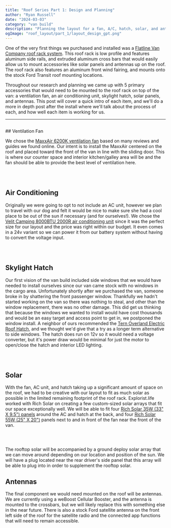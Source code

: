 ```yaml
---
title: "Roof Series Part 1: Design and Planning"
author: "Ryan Russell"
date: "2024-03-03"
category: "van build"
description: "Planning the layout for a fan, A/C, hatch, solar, and antennas"
ogImage: "roof_layout/part_1/layout_design_gpt.png"
---
```


One of the very first things we purchased and installed was a [Flatline Van Company roof rack system](https://flatlinevanco.com/collections/transit/products/low-pro-roof-rack-transit-148-high-roof). This roof
rack is low profile and features aluminum side rails, and extruded aluminum cross bars that would easily allow us to mount accessories like solar
panels and antennas up on the roof. The roof rack also features an aluminum front wind fairing, and mounts onto the stock Ford Transit
roof mounting locations.

Throughout our research and planning we came up with 5 primary accessories that would need to be mounted to the roof rack on top of the van: 
a ventilation fan, an air conditioning unit, skylight hatch, solar panels, and antennas. This post will cover a quick intro of each item, and we'll
do a more in depth post after the install where we'll talk about the process of each, and how well each item is working for us.  

---

<Image
  src="/images/blog/van/roof_layout/part_1/onshape_sketch_raw.png"
  width="1000"
  height="0"
  alt="van-roof-layout"
  className="blog-image-full"
/>

<NewsletterSeries />
## Ventilation Fan

We chose the [MaxxAir 6200K ventilation fan](https://www.maxxair.com/products/fans/maxxfan-deluxe-00-06200K/) based on many 
reviews and guides we found online. Our intent is to install the MaxxAir centered on the roof 
and placed toward the front of the van in line with the sliding door. This is where our counter space and interior kitchen/galley area will be and 
the fan should be able to provide the best level of ventilation here.

 <br />

<Image
  src="/images/blog/van/roof_layout/part_1/maxair_sketch_raw.png"
  width="1000"
  height="0"
  alt="van-roof-layout"
  className="blog-image-full"
/>

## Air Conditioning

Originally we were going to opt to not include an AC unit, however we plan to travel with our dog and felt it would be nice to make sure she 
had a cool place to be out of the sun if necessary (and for ourselves!). We chose the 
[Velit Camping 8000BTU 2000R air conditioning unit](https://velitcamping.com/products/velit-2000r-rooftop-air-conditioner-12v-24v) since 
it was the perfect size for our layout and the price was right within our budget. It even comes in a 24v variant so we can power it from our battery 
system without having to convert the voltage input. 

<br />

<Image
  src="/images/blog/van/roof_layout/part_1/velit_sketch_raw.png"
  width="1000"
  height="0"
  alt="van-roof-layout"
  className="blog-image-full"
/>

## Skylight Hatch

Our first vision of the van build included side windows that we would have needed to install ourselves since our van came stock with no windows in the cargo area. Unfortunately 
shortly after we purchased the van, someone broke in by shattering the front passenger window. Thankfully we hadn't started working on the van so there was 
nothing to steal, and other than the window replacement, there was no other damage. This did get us thinking that because the windows we wanted to install would have cost
thousands and would be an easy target and access point to get in, we postponed the window install. A neighbor of ours recommended the 
[Tern Overland Electric Roof Hatch](https://ternoverland.com/arctic-tern-roof-hatch-Electric/), 
and we thought we'd give that a try as a longer term alternative to side windows. The hatch does run on 12v so it would need a voltage converter, but it's power draw would be minimal for 
just the motor to open/close the hatch and interior LED lighting. 

<br />

<Image
  src="/images/blog/van/roof_layout/part_1/tern_sketch_raw.png"
  width="1000"
  height="0"
  alt="van-roof-layout"
  className="blog-image-full"
/>

## Solar

With the fan, AC unit, and hatch taking up a significant amount of space on the roof, we had to be creative with our layout to fit as much solar as possible
in the limited remaining footprint of the roof rack. Explorist.life worked with Rich Solar on creating a few custom-sized solar arrays that 
fit our space exceptionally well. We will be able to fit four [Rich Solar 35W (33" X 9.5") panels](https://shop.explorist.life/shop/all-products/pre-order-rich-solar-35w-12v-solar-panel/) 
around the AC and hatch at the back, and four [Rich Solar 55W (25" X 20")](https://shop.explorist.life/shop/all-products/pre-order-rich-solar-55w-12v-solar-panel/) panels
next to and in front of the fan near the front of the van.

<br />

<Image
  src="/images/blog/van/roof_layout/part_1/solar_sketch_raw.png"
  width="1000"
  height="0"
  alt="van-roof-layout"
  className="blog-image-full"
/>

The rooftop solar will be accompanied by a ground deploy solar array that we can move around depending on our location and position of the sun. We will have a plug
located near the rear driver's side panel that this array will be able to plug into in order to supplement the rooftop solar.

## Antennas

The final component we would need mounted on the roof will be antennas. We are currently using a weBoost Cellular Booster, and the antenna is mounted to the crossbars, but we 
will likely replace this with something else in the near future. There is also a stock Ford satellite antenna on the front left side of the roof for the satellite radio
and the connected app functions that will need to remain accessible.